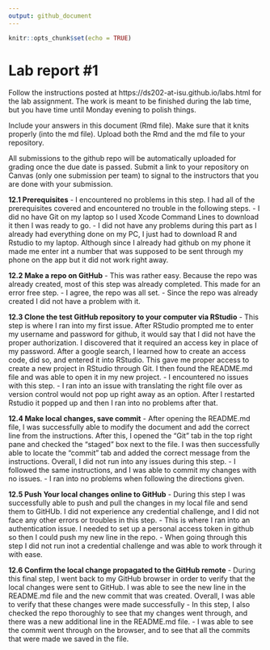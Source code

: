 ```yaml
---
output: github_document
---
```


<!-- README.md is generated from README.Rmd. Please edit the README.Rmd file -->


```r
knitr::opts_chunk$set(echo = TRUE)
```

# Lab report #1

Follow the instructions posted at https://ds202-at-isu.github.io/labs.html for the lab assignment. The work is meant to be finished during the lab time, but you have time until Monday evening to polish things.

Include your answers in this document (Rmd file). Make sure that it knits properly (into the md file). Upload both the Rmd and the md file to your repository.  

All submissions to the github repo will be automatically uploaded for grading once the due date is passed.
Submit a link to your repository on Canvas (only one submission per team) to signal to the instructors that you are done with your submission.

**12.1 Prerequisites**
- I encountered no problems in this step. I had all of the prerequisites covered and encountered no trouble in the following steps. 
- I did no have Git on my laptop so I used Xcode Command Lines to download it then I was ready to go.
- I did not have any problems during this part as I already had everything done on my PC, I just had to download R and Rstudio to my laptop. Although since I already had github on my phone it made me enter int a number that was supposed to be sent through my phone on the app but it did not work right away.

**12.2 Make a repo on GitHub**
- This was rather easy. Because the repo was already created, most of this step was already completed. This made for an error free step. 
- I agree, the repo was all set.
- Since the repo was already created I did not have a problem with it.

**12.3 Clone the test GitHub repository to your computer via RStudio**
- This step is where I ran into my first issue. After RStudio prompted me to enter my username and password for github, it would say that I did not have the proper authorization. I discovered that it required an access key in place of my password. After a google search, I learned how to create an access code, did so, and entered it into RStudio. This gave me proper access to create a new project in RStudio through Git. I then found the README.md file and was able to open it in my new project. 
- I encountered no issues with this step.
- I ran into an issue with translating the right file over as version control would not pop up right away as an option. After I restarted Rstudio it popped up and then I ran into no problems after that.

**12.4 Make local changes, save commit**
- After opening the README.md file, I was successfully able to modify the document and add the correct line from the instructions. After this, I opened the "Git" tab in the top right pane and checked the "staged" box next to the file. I was then successfully able to locate the "commit" tab and added the correct message from the instructions. Overall, I did not run into any issues during this step. 
- I followed the same instructions, and I was able to commit my changes with no issues.
- I ran into no problems when following the directions given.

**12.5 Push Your local changes online to GitHub**
- During this step I was successfully able to push and pull the changes in my local file and send them to GitHUb. I did not experience any credential challenge, and I did not face any other errors or troubles in this step. 
- This is where I ran into an authentication issue. I needed to set up a personal access token in github so then I could push my new line in the repo.
- When going through this step I did not run inot a credential challenge and was able to work through it with ease.

**12.6 Confirm the local change propagated to the GitHub remote**
- During this final step, I went back to my GitHub browser in order to verify that the local changes were sent to GitHub. I was able to see the new line in the README.md file and the new commit that was created. Overall, I was able to verify that these changes were made successfully 
- In this step, I also checked the repo thoroughly to see that my changes went through, and there was a new additional line in the README.md file. 
- I was able to see the commit went through on the browser, and to see that all the commits that were made we saved in the file.


